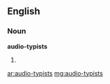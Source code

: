 ==English==

===Noun===
'''audio-typists'''

#{{plural of|audio-typist}}

[[ar:audio-typists]]
[[mg:audio-typists]]